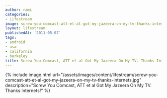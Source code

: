 ```yaml
---
author: rami
categories:
- Lifestream
image: screw-you-comcast-att-et-al-got-my-jazeera-on-my-tv-thanks-internets.jpg
layout: lifestream
publishedAt: '2011-05-07'
tags:
- android
- usa
- california
- berkeley
title: Screw You Comcast, ATT et al Got My Jazeera On My TV. Thanks Internets!
---
```


{% include image.html url="/assets/images/content/lifestream/screw-you-comcast-att-et-al-got-my-jazeera-on-my-tv-thanks-internets.jpg" description="Screw You Comcast, ATT et al Got My Jazeera On My TV. Thanks Internets!" %}
